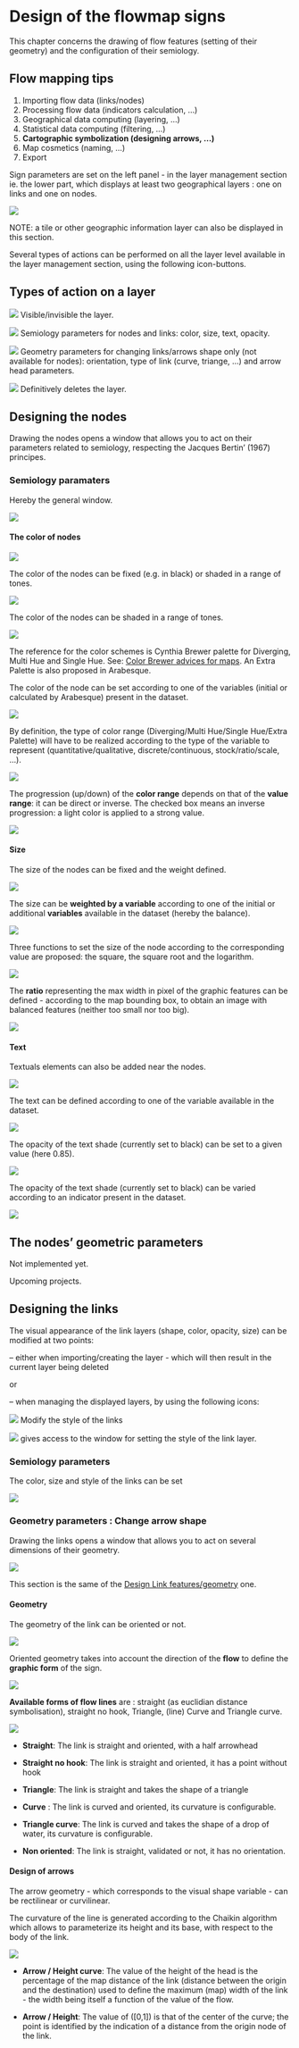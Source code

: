 # Design of the flowmap signs

This chapter concerns the drawing of flow features (setting of their geometry) and the configuration of their semiology.

::: {.callout-tip appearance="simple"}
## Flow mapping tips

1.  Importing flow data (links/nodes)
2.  Processing flow data (indicators calculation, ...)
3.  Geographical data computing (layering, ...)
4.  Statistical data computing (filtering, ...)
5.  **Cartographic symbolization (designing arrows, ...)**
6.  Map cosmetics (naming, ...)
7.  Export
:::

Sign parameters are set on the left panel - in the layer management section ie. the lower part, which displays at least two geographical layers : one on links and one on nodes.

![](images/geom_panel_flowsigns.png)

::: callout-note
NOTE: a tile or other geographic information layer can also be displayed in this section.
:::

Several types of actions can be performed on all the layer level available in the layer management section, using the following icon-buttons.

## Types of action on a layer

![](images/Buton_action_visible.png) Visible/invisible the layer.

![](images/Buton_action_semio.png) Semiology parameters for nodes and links: color, size, text, opacity.

![](images/Buton_action_geom.png) Geometry parameters for changing links/arrows shape only (not available for nodes): orientation, type of link (curve, triange, ...) and arrow head parameters.

![](images/Buton_action_delete.png) Definitively deletes the layer.

## Designing the nodes

Drawing the nodes opens a window that allows you to act on their parameters related to semiology, respecting the Jacques Bertin' (1967) principes.

### Semiology paramaters

Hereby the general window.

![](images/Design_nodes.png)

#### The color of nodes

![](images/geom_add_nodes_1.png)

The color of the nodes can be fixed (e.g. in black) or shaded in a range of tones.

![](images/choose_fixed_color.png)

The color of the nodes can be shaded in a range of tones.

![](images/geom_add_nodes_1_color.png)

The reference for the color schemes is Cynthia Brewer palette for Diverging, Multi Hue and Single Hue. See: [Color Brewer advices for maps](https://colorbrewer2.org/#type=sequential&scheme=BuGn&n=3). An Extra Palette is also proposed in Arabesque.

The color of the node can be set according to one of the variables (initial or calculated by Arabesque) present in the dataset.

![](images/geom_add_nodes_1_color_variable.png)

By definition, the type of color range (Diverging/Multi Hue/Single Hue/Extra Palette) will have to be realized according to the type of the variable to represent (quantitative/qualitative, discrete/continuous, stock/ratio/scale, ...).

![](images/geom_add_nodes_1_color_variable2.png)

The progression (up/down) of the **color range** depends on that of the **value range**: it can be direct or inverse. The checked box means an inverse progression: a light color is applied to a strong value.

![](images/geom_add_nodes_1_color_variable3.png)

#### **Size**

The size of the nodes can be fixed and the weight defined.

![](images/geom_add_nodes_2_size.png)

The size can be **weighted by a variable** according to one of the initial or additional **variables** available in the dataset (hereby the balance).

![](images/geom_add_nodes_2_size_variable.png)

Three functions to set the size of the node according to the corresponding value are proposed: the square, the square root and the logarithm.

![](images/geom_add_nodes_2_size_fct.png)

The **ratio** representing the max width in pixel of the graphic features can be defined - according to the map bounding box, to obtain an image with balanced features (neither too small nor too big).

![](images/geom_add_nodes_2_size_ratio.png)

#### **Text**

Textuals elements can also be added near the nodes.

![](images/geom_add_nodes_3_texte.png)

The text can be defined according to one of the variable available in the dataset.

![](images/geom_add_nodes_3_texte2.png)

The opacity of the text shade (currently set to black) can be set to a given value (here 0.85).

![](images/geom_add_nodes_3_texte_fixe.png)

The opacity of the text shade (currently set to black) can be varied according to an indicator present in the dataset.

![](images/geom_add_nodes_3_texte_variable.png)

## The nodes' geometric parameters

Not implemented yet.

Upcoming projects.

## Designing the links

The visual appearance of the link layers (shape, color, opacity, size) can be modified at two points:

-- either when importing/creating the layer - which will then result in the current layer being deleted

or

-- when managing the displayed layers, by using the following icons:

![](./images/Icon_links_geom.png) Modify the style of the links

![](./images/Icon_links_brush.png) gives access to the window for setting the style of the link layer.

### Semiology parameters

The color, size and style of the links can be set

![](./images/Links_change_style.png)

### Geometry parameters : Change arrow shape

Drawing the links opens a window that allows you to act on several dimensions of their geometry.

![](images/Design_links_arrows.png)

This section is the same of the [Design Link features/geometry](https://gflowiz.github.io/arabesque-doc/design-and-style-of-the-map-background.html#add-link-features) one.

#### Geometry

The geometry of the link can be oriented or not.

![](images/geom_add_links_geometry1.png)

Oriented geometry takes into account the direction of the **flow** to define the **graphic form** of the sign.

![](images/geom_add_links_oriented.png)

**Available forms of flow lines** are : straight (as euclidian distance symbolisation), straight no hook, Triangle, (line) Curve and Triangle curve.

![](images/Links_geom.png)

-   **Straight**: The link is straight and oriented, with a half arrowhead

-   **Straight no hook**: The link is straight and oriented, it has a point without hook

-   **Triangle**: The link is straight and takes the shape of a triangle

-   **Curve** : The link is curved and oriented, its curvature is configurable.

-   **Triangle curve**: The link is curved and takes the shape of a drop of water, its curvature is configurable.

-   **Non oriented**: The link is straight, validated or not, it has no orientation.

#### Design of arrows

The arrow geometry - which corresponds to the visual shape variable - can be rectilinear or curvilinear.

The curvature of the line is generated according to the Chaikin algorithm which allows to parameterize its height and its base, with respect to the body of the link.

![](images/geom_add_links_curve.png)

-   **Arrow / Height curve**: The value of the height of the head is the percentage of the map distance of the link (distance between the origin and the destination) used to define the maximum (map) width of the link - the width being itself a function of the value of the flow.

-   **Arrow / Height**: The value of (\[0,1\]) is that of the center of the curve; the point is identified by the indication of a distance from the origin node of the link.
